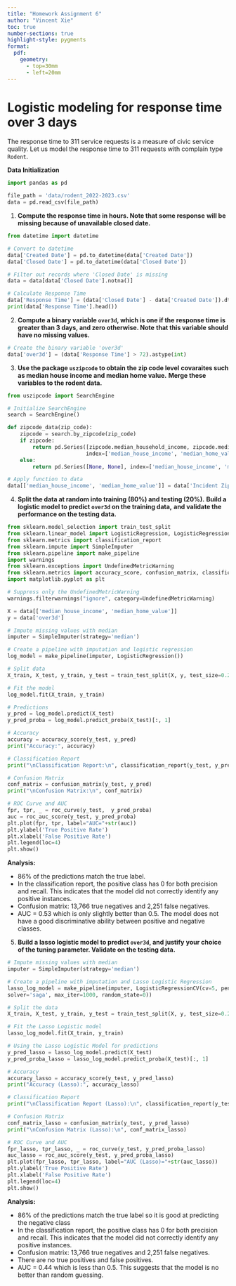 ```yaml
---
title: "Homework Assignment 6"
author: "Vincent Xie"
toc: true
number-sections: true
highlight-style: pygments
format: 
  pdf: 
    geometry: 
      - top=30mm
      - left=20mm
---
```


# Logistic modeling for response time over 3 days {.unnumbered}

The response time to 311 service requests is a measure of civic
service quality. Let us model the response time to 311 requests
with complain type `Rodent`.

**Data Initialization**
```python
import pandas as pd

file_path = 'data/rodent_2022-2023.csv'
data = pd.read_csv(file_path)
```

1. **Compute the response time in hours. Note that some response**
   **will be missing because of unavailable closed date.**

```python
from datetime import datetime

# Convert to datetime   
data['Created Date'] = pd.to_datetime(data['Created Date'])
data['Closed Date'] = pd.to_datetime(data['Closed Date'])

# Filter out records where 'Closed Date' is missing
data = data[data['Closed Date'].notna()]

# Calculate Response Time
data['Response Time'] = (data['Closed Date'] - data['Created Date']).dt.total_seconds() / 3600
print(data['Response Time'].head())
```

2. **Compute a binary variable `over3d`, which is one if the**
   **response time is greater than 3 days, and zero otherwise. Note**
   **that this variable should have no missing values.**

```python
# Create the binary variable 'over3d'
data['over3d'] = (data['Response Time'] > 72).astype(int)
```

3. **Use the package `uszipcode` to obtain the zip code level**
   **covaraites such as median house income and median home value.**
   **Merge these variables to the rodent data.**

```python
from uszipcode import SearchEngine

# Initialize SearchEngine
search = SearchEngine()

def zipcode_data(zip_code):
    zipcode = search.by_zipcode(zip_code)
    if zipcode:
        return pd.Series([zipcode.median_household_income, zipcode.median_home_value],
                         index=['median_house_income', 'median_home_value'])
    else:
        return pd.Series([None, None], index=['median_house_income', 'median_home_value'])

# Apply function to data
data[['median_house_income', 'median_home_value']] = data['Incident Zip'].apply(zipcode_data)
```

4. **Split the data at random into training (80%) and testing (20%).**
   **Build a logistic model to predict `over3d` on the training data,**
   **and validate the performance on the testing data.**

```python
from sklearn.model_selection import train_test_split
from sklearn.linear_model import LogisticRegression, LogisticRegressionCV
from sklearn.metrics import classification_report
from sklearn.impute import SimpleImputer
from sklearn.pipeline import make_pipeline
import warnings
from sklearn.exceptions import UndefinedMetricWarning
from sklearn.metrics import accuracy_score, confusion_matrix, classification_report,     roc_auc_score, roc_curve
import matplotlib.pyplot as plt

# Suppress only the UndefinedMetricWarning
warnings.filterwarnings("ignore", category=UndefinedMetricWarning)

X = data[['median_house_income', 'median_home_value']] 
y = data['over3d']

# Impute missing values with median
imputer = SimpleImputer(strategy='median')

# Create a pipeline with imputation and logistic regression
log_model = make_pipeline(imputer, LogisticRegression())

# Split data
X_train, X_test, y_train, y_test = train_test_split(X, y, test_size=0.2, random_state=0)

# Fit the model
log_model.fit(X_train, y_train)

# Predictions
y_pred = log_model.predict(X_test)
y_pred_proba = log_model.predict_proba(X_test)[:, 1]

# Accuracy
accuracy = accuracy_score(y_test, y_pred)
print("Accuracy:", accuracy)

# Classification Report
print("\nClassification Report:\n", classification_report(y_test, y_pred))

# Confusion Matrix
conf_matrix = confusion_matrix(y_test, y_pred)
print("\nConfusion Matrix:\n", conf_matrix)

# ROC Curve and AUC
fpr, tpr, _ = roc_curve(y_test,  y_pred_proba)
auc = roc_auc_score(y_test, y_pred_proba)
plt.plot(fpr, tpr, label="AUC="+str(auc))
plt.ylabel('True Positive Rate')
plt.xlabel('False Positive Rate')
plt.legend(loc=4)
plt.show()
```

**Analysis:** 

- 86% of the predictions match the true label.
- In the classification report, the positive class has 0 for both precision and recall. This indicates that the model did not correctly identify any positive instances.
- Confusion matrix: 13,766 true negatives and 2,251 false negatives.
- AUC = 0.53 which is only slightly better than 0.5. The model does not have a good discriminative ability between positive and negative classes.

5. **Build a lasso logistic model to predict `over3d`, and justify**
   **your choice of the tuning parameter. Validate on the testing data.**

```python
# Impute missing values with median
imputer = SimpleImputer(strategy='median')

# Create a pipeline with imputation and Lasso Logistic Regression
lasso_log_model = make_pipeline(imputer, LogisticRegressionCV(cv=5, penalty='l1', 
solver='saga', max_iter=1000, random_state=0))

# Split the data
X_train, X_test, y_train, y_test = train_test_split(X, y, test_size=0.2, random_state=0)

# Fit the Lasso Logistic model
lasso_log_model.fit(X_train, y_train)

# Using the Lasso Logistic Model for predictions
y_pred_lasso = lasso_log_model.predict(X_test)
y_pred_proba_lasso = lasso_log_model.predict_proba(X_test)[:, 1]

# Accuracy
accuracy_lasso = accuracy_score(y_test, y_pred_lasso)
print("Accuracy (Lasso):", accuracy_lasso)

# Classification Report
print("\nClassification Report (Lasso):\n", classification_report(y_test, y_pred_lasso))

# Confusion Matrix
conf_matrix_lasso = confusion_matrix(y_test, y_pred_lasso)
print("\nConfusion Matrix (Lasso):\n", conf_matrix_lasso)

# ROC Curve and AUC
fpr_lasso, tpr_lasso, _ = roc_curve(y_test, y_pred_proba_lasso)
auc_lasso = roc_auc_score(y_test, y_pred_proba_lasso)
plt.plot(fpr_lasso, tpr_lasso, label="AUC (Lasso)="+str(auc_lasso))
plt.ylabel('True Positive Rate')
plt.xlabel('False Positive Rate')
plt.legend(loc=4)
plt.show()
```

**Analysis:** 

- 86% of the predictions match the true label so it is good at predicting the negative class
- In the classification report, the positive class has 0 for both precision and recall. This indicates that the model did not correctly identify any positive instances.
- Confusion matrix: 13,766 true negatives and 2,251 false negatives.
- There are no true positives and false positives.
- AUC = 0.44 which is less than 0.5. This suggests that the model is no better than random guessing.